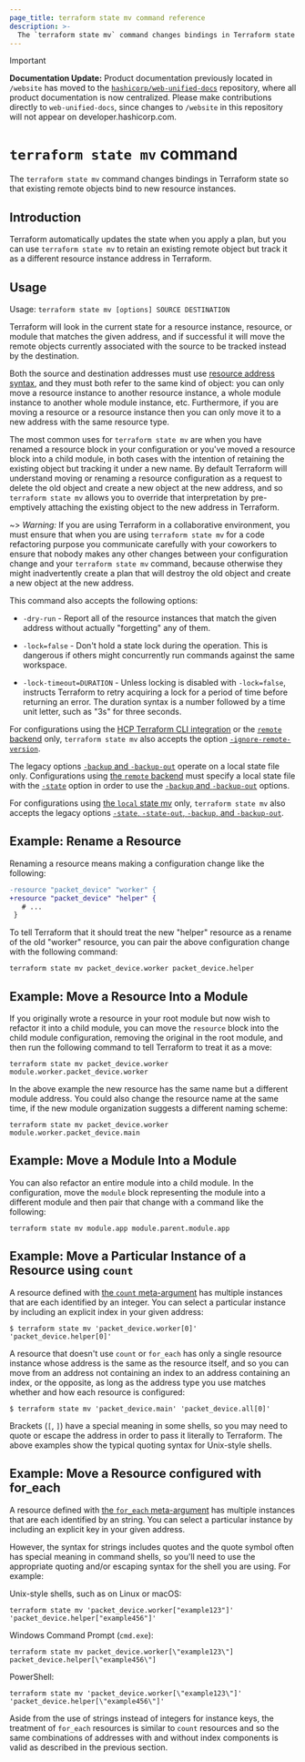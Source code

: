 ```yaml
---
page_title: terraform state mv command reference
description: >-
  The `terraform state mv` command changes bindings in Terraform state so that existing remote objects bind to new resource instances.
---
```


> [!IMPORTANT]  
> **Documentation Update:** Product documentation previously located in `/website` has moved to the [`hashicorp/web-unified-docs`](https://github.com/hashicorp/web-unified-docs) repository, where all product documentation is now centralized. Please make contributions directly to `web-unified-docs`, since changes to `/website` in this repository will not appear on developer.hashicorp.com.

# `terraform state mv` command

The `terraform state mv` command changes bindings in Terraform state so that existing remote objects bind to new resource instances.

## Introduction

Terraform automatically updates the state when you apply a plan, but you can use `terraform state mv` 
to retain an existing remote object but track it as a different resource
instance address in Terraform. 

## Usage

Usage: `terraform state mv [options] SOURCE DESTINATION`

Terraform will look in the current state for a resource instance, resource,
or module that matches the given address, and if successful it will move the
remote objects currently associated with the source to be tracked instead
by the destination.

Both the source and destination addresses must use
[resource address syntax](/terraform/cli/state/resource-addressing), and
they must both refer to the same kind of object: you can only move a resource
instance to another resource instance, a whole module instance to another
whole module instance, etc. Furthermore, if you are moving a resource or
a resource instance then you can only move it to a new address with the
same resource type.

The most common uses for `terraform state mv` are when you have renamed a
resource block in your configuration or you've moved a resource block into
a child module, in both cases with the intention of retaining the existing
object but tracking it under a new name. By default Terraform will understand
moving or renaming a resource configuration as a request to delete the old
object and create a new object at the new address, and so `terraform state mv`
allows you to override that interpretation by pre-emptively attaching the
existing object to the new address in Terraform.

~> _Warning:_ If you are using Terraform in a collaborative environment, you
must ensure that when you are using `terraform state mv` for a code refactoring
purpose you communicate carefully with your coworkers to ensure that nobody
makes any other changes between your configuration change and your
`terraform state mv` command, because otherwise they might inadvertently create
a plan that will destroy the old object and create a new object at the new
address.

This command also accepts the following options:

- `-dry-run` - Report all of the resource instances that match the given
  address without actually "forgetting" any of them.

- `-lock=false` - Don't hold a state lock during the operation. This is
  dangerous if others might concurrently run commands against the same
  workspace.

- `-lock-timeout=DURATION` - Unless locking is disabled with `-lock=false`,
  instructs Terraform to retry acquiring a lock for a period of time before
  returning an error. The duration syntax is a number followed by a time
  unit letter, such as "3s" for three seconds.

For configurations using the [HCP Terraform CLI integration](/terraform/cli/cloud) or the [`remote` backend](/terraform/language/backend/remote)
only, `terraform state mv`
also accepts the option
[`-ignore-remote-version`](/terraform/cli/cloud/command-line-arguments#ignore-remote-version).

The legacy options [`-backup` and `-backup-out`](/terraform/language/backend/local#command-line-arguments)
operate on a local state file only. Configurations using
[the `remote` backend](/terraform/language/backend/remote)
must specify a local state file with the [`-state`](/terraform/language/backend/local#command-line-arguments)
option in order to use the [`-backup` and `-backup-out`](/terraform/language/backend/local#command-line-arguments)
options.

For configurations using
[the `local` state mv](/terraform/language/backend/local) only,
`terraform state mv` also accepts the legacy options
[`-state`, `-state-out`, `-backup`, and `-backup-out`](/terraform/language/backend/local#command-line-arguments).

## Example: Rename a Resource

Renaming a resource means making a configuration change like the following:

```diff
-resource "packet_device" "worker" {
+resource "packet_device" "helper" {
   # ...
 }
```

To tell Terraform that it should treat the new "helper" resource as a rename
of the old "worker" resource, you can pair the above configuration change
with the following command:

```shell
terraform state mv packet_device.worker packet_device.helper
```

## Example: Move a Resource Into a Module

If you originally wrote a resource in your root module but now wish to refactor
it into a child module, you can move the `resource` block into the child
module configuration, removing the original in the root module, and then
run the following command to tell Terraform to treat it as a move:

```shell
terraform state mv packet_device.worker module.worker.packet_device.worker
```

In the above example the new resource has the same name but a different module
address. You could also change the resource name at the same time, if the new
module organization suggests a different naming scheme:

```shell
terraform state mv packet_device.worker module.worker.packet_device.main
```

## Example: Move a Module Into a Module

You can also refactor an entire module into a child module. In the
configuration, move the `module` block representing the module into a different
module and then pair that change with a command like the following:

```shell
terraform state mv module.app module.parent.module.app
```

## Example: Move a Particular Instance of a Resource using `count`

A resource defined with [the `count` meta-argument](/terraform/language/meta-arguments/count)
has multiple instances that are each identified by an integer. You can
select a particular instance by including an explicit index in your given
address:

```shell
$ terraform state mv 'packet_device.worker[0]' 'packet_device.helper[0]'
```

A resource that doesn't use `count` or `for_each` has only a single resource
instance whose address is the same as the resource itself, and so you can
move from an address not containing an index to an address containing an index,
or the opposite, as long as the address type you use matches whether and how
each resource is configured:

```shell
$ terraform state mv 'packet_device.main' 'packet_device.all[0]'
```

Brackets (`[`, `]`) have a special meaning in some shells, so you may need to
quote or escape the address in order to pass it literally to Terraform.
The above examples show the typical quoting syntax for Unix-style shells.

## Example: Move a Resource configured with for_each

A resource defined with [the `for_each` meta-argument](/terraform/language/meta-arguments/for_each)
has multiple instances that are each identified by an string. You can
select a particular instance by including an explicit key in your given
address.

However, the syntax for strings includes quotes and the quote symbol often
has special meaning in command shells, so you'll need to use the appropriate
quoting and/or escaping syntax for the shell you are using. For example:

Unix-style shells, such as on Linux or macOS:

```shell
terraform state mv 'packet_device.worker["example123"]' 'packet_device.helper["example456"]'
```

Windows Command Prompt (`cmd.exe`):

```shell
terraform state mv packet_device.worker[\"example123\"] packet_device.helper[\"example456\"]
```

PowerShell:

```shell
terraform state mv 'packet_device.worker[\"example123\"]' 'packet_device.helper[\"example456\"]'
```

Aside from the use of strings instead of integers for instance keys, the
treatment of `for_each` resources is similar to `count` resources and so
the same combinations of addresses with and without index components is
valid as described in the previous section.

